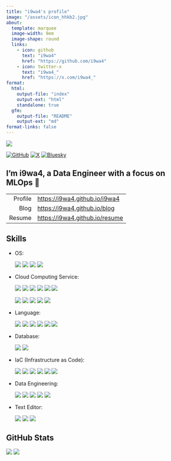 ```yaml
---
title: "i9wa4's profile"
image: "/assets/icon_hhkb2.jpg"
about:
  template: marquee
  image-width: 9em
  image-shape: round
  links:
    - icon: github
      text: "i9wa4"
      href: "https://github.com/i9wa4"
    - icon: twitter-x
      text: "i9wa4_"
      href: "https://x.com/i9wa4_"
format:
  html:
    output-file: "index"
    output-ext: "html"
    standalone: true
  gfm:
    output-file: "README"
    output-ext: "md"
format-links: false
---
```


<div align="left">
  <a href="https://github.com/antonkomarev/github-profile-views-counter">
    <img src="https://komarev.com/ghpvc/?username=i9wa4"/>
  </a>
</div>

[![GitHub](https://img.shields.io/badge/GitHub-i9wa4-181717.svg?logo=github&style=plastic)](https://github.com/i9wa4)
[![X](https://img.shields.io/badge/X-i9wa4__-000000.svg?logo=x&style=plastic)](https://x.com/i9wa4_)
[![Bluesky](https://img.shields.io/badge/Bluesky-i9wa4_-0285FF.svg?logo=bluesky&style=plastic)](https://bsky.app/profile/i9wa4.bsky.social)

<!--
**i9wa4/i9wa4** is a ✨ _special_ ✨ repository because its `README.md` (this file) appears on your GitHub profile.

Here are some ideas to get you started:

- 🔭 I'm currently working on ...
- 🌱 I'm currently learning ...
- 👯 I'm looking to collaborate on ...
- 🤔 I'm looking for help with ...
- 💬 Ask me about ...
- 📫 How to reach me: ...
- 😄 Pronouns: ...
- ⚡ Fun fact: ...
-->

## I'm i9wa4, a Data Engineer with a focus on MLOps 👋

|         |                                  |
| ---:    | :---                             |
| Profile | <https://i9wa4.github.io/i9wa4>  |
| Blog    | <https://i9wa4.github.io/blog>   |
| Resume  | <https://i9wa4.github.io/resume> |

## Skills

<!-- https://github.com/tandpfun/skill-icons -->
<!-- https://tech-blog.s-yoshiki.com/entry/150/ -->
<!-- https://simpleicons.org/ -->

- OS:
<div align="left">
  <img src="https://img.shields.io/badge/-macOS-999999.svg?logo=apple&style=plastic">
  <img src="https://img.shields.io/badge/-Linux-FCC624.svg?logo=linux&style=plastic">
  <img src="https://img.shields.io/badge/-Ubuntu-E95420.svg?logo=ubuntu&style=plastic">
  <img src="https://img.shields.io/badge/-Windows-00A4EF.svg?style=plastic">
</div>
- Cloud Computing Service:
<div align="left">
  <img src="https://img.shields.io/badge/-AWS-232F3E.svg?logo=amazon-web-services&style=plastic">
  <img src="https://img.shields.io/badge/-Amazon_EC2-FF9900.svg?logo=amazonec2&style=plastic">
  <img src="https://img.shields.io/badge/-AWS_Cloud9-000000.svg?style=plastic">
  <img src="https://img.shields.io/badge/-AWS_Step_Functions-000000.svg?style=plastic">
  <img src="https://img.shields.io/badge/-Amazon_MWAA(Airflow)-000000.svg?logo=apacheairflow&style=plastic">
  <img src="https://img.shields.io/badge/-Amazon_SageMaker-000000.svg?style=plastic">
</div>
<div align="left">
  <img src="https://img.shields.io/badge/-Google_Cloud-4285F4.svg?logo=google-cloud&style=plastic">
  <img src="https://img.shields.io/badge/-BigQuery-669DF6.svg?logo=googlebigquery&style=plastic">
  <img src="https://img.shields.io/badge/-Compute_Engine-000000.svg?style=plastic">
  <img src="https://img.shields.io/badge/-Cloud_Functions-000000.svg?style=plastic">
  <img src="https://img.shields.io/badge/-Datastream-000000.svg?style=plastic">
</div>
- Language:
<div align="left">
  <img src="https://img.shields.io/badge/-Bash-000000.svg?style=plastic">
  <img src="https://img.shields.io/badge/-C-A8B9CC.svg?logo=c&style=plastic">
  <img src="https://img.shields.io/badge/-HCL-844FBA.svg?logo=terraform&style=plastic">
  <img src="https://img.shields.io/badge/-Python-3776AB.svg?logo=python&style=plastic">
  <img src="https://img.shields.io/badge/-SQL-000000.svg?style=plastic">
  <img src="https://img.shields.io/badge/-TypeScript-3178C6.svg?logo=typescript&style=plastic">
</div>
- Database:
<div align="left">
  <img src="https://img.shields.io/badge/-MySQL-4479A1.svg?logo=mysql&style=plastic">
  <img src="https://img.shields.io/badge/-PostgreSQL-4169E1.svg?logo=postgresql&style=plastic">
</div>
- IaC (Infrastructure as Code):
<div align="left">
  <img src="https://img.shields.io/badge/-Docker-1488C6.svg?logo=docker&style=plastic">
  <img src="https://img.shields.io/badge/-Terraform-844FBA.svg?logo=terraform&style=plastic">
  <img src="https://img.shields.io/badge/-Git-F05032.svg?logo=git&style=plastic">
  <img src="https://img.shields.io/badge/-GitHub-181717.svg?logo=github&style=plastic">
  <img src="https://img.shields.io/badge/-GitHub_Actions-2088FF.svg?logo=githubactions&style=plastic">
  <img src="https://img.shields.io/badge/-AWS_CodeCommit-000000.svg?style=plastic">
</div>
- Data Engineering:
<div align="left">
  <img src="https://img.shields.io/badge/-Snowflake-29B5E8.svg?logo=snowflake&style=plastic">
  <img src="https://img.shields.io/badge/-BigQuery-669DF6.svg?logo=googlebigquery&style=plastic">
  <img src="https://img.shields.io/badge/-Datastream-000000.svg?style=plastic">
  <img src="https://img.shields.io/badge/-dbt-FF694B.svg?logo=dbt&style=plastic">
  <img src="https://img.shields.io/badge/-Embulk-EF4319.svg?style=plastic">
</div>
- Text Editor:
<div align="left">
  <img src="https://img.shields.io/badge/-Vim-019733.svg?logo=vim&style=plastic">
  <img src="https://img.shields.io/badge/-Neovim-007ACC.svg?logo=neovim&style=plastic">
  <img src="https://img.shields.io/badge/-Visual_Studio_Code-0098FF.svg?style=plastic">
</div>

## GitHub Stats

[![](https://raw.githubusercontent.com/i9wa4/i9wa4/main/profile-summary-card-output/transparent/3-stats.svg)](https://github.com/vn7n24fzkq/github-profile-summary-cards) [![](https://raw.githubusercontent.com/i9wa4/i9wa4/main/profile-summary-card-output/transparent/2-most-commit-language.svg)](https://github.com/vn7n24fzkq/github-profile-summary-cards)

<!-- <div align="left">                                                                                                              -->
<!--   <a href="https://github.com/vn7n24fzkq/github-profile-summary-cards">                                                         -->
<!--     <img src="http://github-profile-summary-cards.vercel.app/api/cards/stats?username=i9wa4&theme=transparent"/>                -->
<!--     <img src="http://github-profile-summary-cards.vercel.app/api/cards/most-commit-language?username=i9wa4&theme=transparent"/> -->
<!--   </a>                                                                                                                          -->
<!-- </div>                                                                                                                          -->

<!-- <div align="left">                                                                                                                                            -->
<!--   <a href="https://github.com/anuraghazra/github-readme-stats">                                                                                               -->
<!--     <img src="https://github-readme-stats.vercel.app/api?username=i9wa4&show_icons=true&include_all_commits=true&theme=transparent"/>                         -->
<!--     <img src="https://github-readme-stats.vercel.app/api/top-langs/?username=i9wa4&langs_count=8&include_all_commits=true&layout=compact&theme=transparent"/> -->
<!--   </a>                                                                                                                                                        -->
<!-- </div>                                                                                                                                                        -->

<!-- <div align="left">                                                                   -->
<!--   <a href="https://github.com/ryo-ma/github-profile-trophy">                         -->
<!--     <img src="https://github-profile-trophy.vercel.app/?username=i9wa4&theme=flat"/> -->
<!--   </a>                                                                               -->
<!-- </div>                                                                               -->
